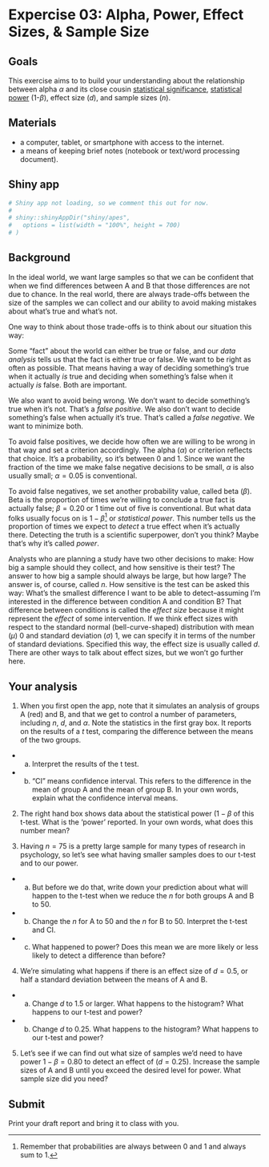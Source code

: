 # Expercise 03: Alpha, Power, Effect Sizes, & Sample Size {#ex_apes -}

## Goals {-}

This exercise aims to to build your understanding about the relationship between alpha $\alpha$ and its close cousin [statistical significance](https://forrt.org/glossary/statistical-significance/), [statistical power](https://forrt.org/glossary/statistical-power/) (1-$\beta$), effect size ($d$), and sample sizes ($n$).

## Materials {-}

- a computer, tablet, or smartphone with access to the internet.
- a means of keeping brief notes (notebook or text/word processing document).

## Shiny app {-}

```r
# Shiny app not loading, so we comment this out for now.
#
# shiny::shinyAppDir("shiny/apes",
#   options = list(width = "100%", height = 700)
# )
```

## Background {-}

In the ideal world, we want large samples so that we can be confident that when we find differences between A and B that those differences are not due to chance.
In the real world, there are always trade-offs between the size of the samples we can collect and our ability to avoid making mistakes about what's true and what's not.

One way to think about those trade-offs is to think about our situation this way:

Some "fact" about the world can either be true or false, and our *data analysis* tells us that the fact is either true or false.
We want to be right as often as possible.
That means having a way of deciding something's true when it actually *is* true and deciding when something's false when it actually *is* false.
Both are important.

We also want to avoid being wrong.
We don't want to decide something's true when it's not.
That's a *false positive*.
We also don't want to decide something's false when actually it's true.
That's called a *false negative*.
We want to minimize both.

To avoid false positives, we decide how often we are willing to be wrong in that way and set a criterion accordingly.
The alpha ($\alpha$) or criterion reflects that choice.
It's a probability, so it's between 0 and 1.
Since we want the fraction of the time we make false negative decisions to be small, $\alpha$ is also usually small; $\alpha = 0.05$ is conventional.

To avoid false negatives, we set another probability value, called beta ($\beta$).
Beta is the proportion of times we're willing to conclude a true fact is actually false; $\beta = 0.20$ or 1 time out of five is conventional.
But what data folks usually focus on is $1-\beta$[^1] or *statistical power*.
This number tells us the proportion of times we expect to *detect* a true effect when it's actually there.
Detecting the truth is a scientific superpower, don't you think?
Maybe that's why it's called *power*.

Analysts who are planning a study have two other decisions to make: How big a sample should they collect, and how sensitive is their test?
The answer to how big a sample should always be large, but how large?
The answer is, of course, called $n$.
How sensitive is the test can be asked this way: What's the smallest difference I want to be able to detect--assuming I'm interested in the difference between condition A and condition B?
That difference between conditions is called the *effect size* because it might represent the *effect* of some intervention.
If we think effect sizes with respect to the standard normal (bell-curve-shaped) distribution with mean ($\mu$) 0 and standard deviation ($\sigma$) 1, we can specify it in terms of the number of standard deviations.
Specified this way, the effect size is usually called $d$.
There are other ways to talk about effect sizes, but we won't go further here.

## Your analysis {-}

1. When you first open the app, note that it simulates an analysis of groups A (red) and B, and that we get to control a number of parameters, including $n$, $d$, and $\alpha$. Note the statistics in the first gray box. It reports on the results of a $t$ test, comparing the difference between the means of the two groups. 

- a. Interpret the results of the t test.
- b. "CI" means confidence interval. This refers to the difference in the mean of group A and the mean of group B. In your own words, explain what the confidence interval means.

2. The right hand box shows data about the statistical power ($1-\beta$ of this t-test. What is the 'power' reported. In your own words, what does this number mean?

3. Having $n=75$ is a pretty large sample for many types of research in psychology, so let's see what having smaller samples does to our t-test and to our power. 
- a. But before we do that, write down your prediction about what will happen to the t-test when we reduce the $n$ for both groups A and B to 50.
- b. Change the $n$ for A to 50 and the $n$ for B to 50. Interpret the t-test and CI.
- c. What happened to power? Does this mean we are more likely or less likely to detect a difference than before?

4. We're simulating what happens if there is an effect size of $d=0.5$, or half a standard deviation between the means of A and B.
- a. Change $d$ to 1.5 or larger. What happens to the histogram? What happens to our t-test and power?
- b. Change $d$ to 0.25. What happens to the histogram? What happens to our t-test and power?

5. Let's see if we can find out what size of samples we'd need to have power $1-\beta = 0.80$ to detect an effect of ($d=0.25$). Increase the sample sizes of A and B until you exceed the desired level for power. What sample size did you need?

## Submit {-}

Print your draft report and bring it to class with you.

[^1]: Remember that probabilities are always between 0 and 1 and always sum to 1.